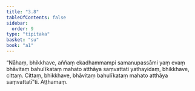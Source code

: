 ```yaml
---
title: "3.8"
tableOfContents: false
sidebar:
  order: 9
type: "tipitaka"
basket: "su"
book: "a1"
---
```



<DynamicBreadcrumb />

<Division number="28" book="a1">

<Paragraph number="59" book="a1">
“Nāhaṃ, bhikkhave, aññaṃ ekadhammampi samanupassāmi yaṃ evaṃ bhāvitaṃ bahulīkataṃ mahato atthāya saṃvattati yathayidaṃ, bhikkhave, cittaṃ. Cittaṃ, bhikkhave, bhāvitaṃ bahulīkataṃ mahato atthāya saṃvattatī”ti.

</Paragraph>
</Division>

<Paragraph number="60" type="center" book="a1">
Aṭṭhamaṃ.
</Paragraph>